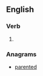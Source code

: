 ==English==

===Verb===
{{head|en|verb form}}

# {{en-past of|trepan}}

===Anagrams===
* [[parented#English|parented]]
